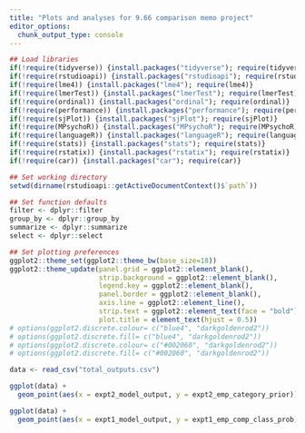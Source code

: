 ```yaml
---
title: "Plots and analyses for 9.66 comparison memo project"
editor_options: 
  chunk_output_type: console
---
```



```r
## Load libraries
if(!require(tidyverse)) {install.packages("tidyverse"); require(tidyverse)}
if(!require(rstudioapi)) {install.packages("rstudioapi"); require(rstudioapi)}
if(!require(lme4)) {install.packages("lme4"); require(lme4)}
if(!require(lmerTest)) {install.packages("lmerTest"); require(lmerTest)}
if(!require(ordinal)) {install.packages("ordinal"); require(ordinal)}
if(!require(performance)) {install.packages("performance"); require(performance)}
if(!require(sjPlot)) {install.packages("sjPlot"); require(sjPlot)}
if(!require(MPsychoR)) {install.packages("MPsychoR"); require(MPsychoR)}
if(!require(languageR)) {install.packages("languageR"); require(languageR)}
if(!require(stats)) {install.packages("stats"); require(stats)}
if(!require(rstatix)) {install.packages("rstatix"); require(rstatix)}
if(!require(car)) {install.packages("car"); require(car)}

## Set working directory
setwd(dirname(rstudioapi::getActiveDocumentContext()$`path`))

## Set function defaults
filter <- dplyr::filter
group_by <- dplyr::group_by
summarize <- dplyr::summarize
select <- dplyr::select

## Set plotting preferences
ggplot2::theme_set(ggplot2::theme_bw(base_size=18))
ggplot2::theme_update(panel.grid = ggplot2::element_blank(), 
                      strip.background = ggplot2::element_blank(),
                      legend.key = ggplot2::element_blank(),
                      panel.border = ggplot2::element_blank(),
                      axis.line = ggplot2::element_line(),
                      strip.text = ggplot2::element_text(face = "bold"),
                      plot.title = element_text(hjust = 0.5))
# options(ggplot2.discrete.colour= c("blue4", "darkgoldenrod2"))
# options(ggplot2.discrete.fill= c("blue4", "darkgoldenrod2"))
# options(ggplot2.discrete.colour= c("#002060", "darkgoldenrod2"))
# options(ggplot2.discrete.fill= c("#002060", "darkgoldenrod2"))
```


```r

data <- read_csv("total_outputs.csv")

ggplot(data) +
  geom_point(aes(x = expt2_model_output, y = expt2_emp_category_prior))

ggplot(data) +
  geom_point(aes(x = expt1_model_output, y = expt1_emp_comp_class_prob))

```

